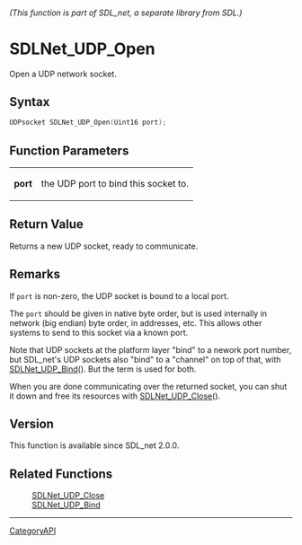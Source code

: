 ====== (This function is part of SDL_net, a separate library from SDL.) ======
= SDLNet_UDP_Open =

Open a UDP network socket.

== Syntax ==

<syntaxhighlight lang='c'>
UDPsocket SDLNet_UDP_Open(Uint16 port);
</syntaxhighlight>

== Function Parameters ==

{|
|'''port'''
|the UDP port to bind this socket to.
|}

== Return Value ==

Returns a new UDP socket, ready to communicate.

== Remarks ==

If <code>port</code> is non-zero, the UDP socket is bound to a local port.

The <code>port</code> should be given in native byte order, but is used
internally in network (big endian) byte order, in addresses, etc. This
allows other systems to send to this socket via a known port.

Note that UDP sockets at the platform layer "bind" to a nework port number,
but SDL_net's UDP sockets also "bind" to a "channel" on top of that, with
[[SDLNet_UDP_Bind]](). But the term is used for both.

When you are done communicating over the returned socket, you can shut it
down and free its resources with [[SDLNet_UDP_Close]]().

== Version ==

This function is available since SDL_net 2.0.0.

== Related Functions ==

:[[SDLNet_UDP_Close]]
:[[SDLNet_UDP_Bind]]

----
[[CategoryAPI]]


